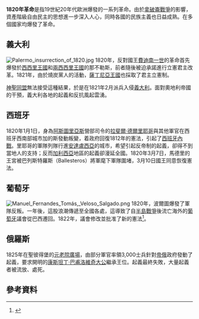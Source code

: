 {{Refimprove|time=2020-08-24T13:23:34+00:00}}
'''1820年革命'''是指19世紀20年代歐洲爆發的一系列革命。由於[[拿破崙戰爭|拿破崙戰爭]]的影響，資產階級自由民主的思想進一步深入人心，同時各國的民族主義也日益成熟。在多個國家均爆發了革命。

== 義大利 ==
{{main|燒炭黨}}
[[File:Palermo_insurrection_of_1820.jpg|thumb]]
1820年，反對國王[[费迪南多一世_(两西西里)|費迪南一世]]的革命首先爆發於[[西西里王國|西西里王國]]和[[兩西西里王國|兩西西里王國]]的那不勒斯，前者隨後被迫承諾進行立憲君主改革。1821年，由於燒炭黨人的活動，[[薩丁尼亞王國|薩丁尼亞王國]]也採取了君主立憲制。

[[神圣同盟|神聖同盟]]無法接受這種結果，於是在1821年2月派兵入侵[[意大利|義大利]]。面對奧地利帝國的干預，義大利各地的起義和反抗風起雲湧。

== 西班牙 ==
{{main|西班牙立憲革命}}
1820年1月1日，身為[[阿斯图里亚斯|阿斯圖里亞斯]]營部司令的[[拉斐爾·德爾列戈|拉斐爾·德爾里耶哥]]與其他軍官在西班牙西南部城市加的斯發動叛變，着政府回復1812年的憲法，引起了[[西班牙立憲革命|西班牙內戰]]。里耶哥的軍隊列隊行進[[安達魯西亞|安達盧西亞]]的城市，希望引起反帝制的起義，卻得不到當地人的支持；反而[[加利西亚_(西班牙)|加利西亞]]地區的起義卻漫延全國。1820年3月7日，馬德里的王宮被巴列斯特羅斯（Ballesteros）將軍麾下軍隊圍堵，3月10日國王同意恢復憲法。

== 葡萄牙 ==
[[File:Manuel_Fernandes_Tomás,_Veloso_Salgado.png|thumb]]
1820年，波爾圖爆發了軍隊反叛。一年後，這股浪潮傳遞至全國各處，這導致了自[[半岛战争|半島戰爭]]後流亡海外的[[葡萄牙|葡萄牙]]議會從巴西遷回。1822年，議會修改並批准了新的憲法<ref>{{cite web |author= |url=http://www.gutenberg.org/files/25113/25113-h/25113-h.htm |title=Centenario do Revolução de 1820 |publisher=Gutenberg.org |date=2008-04-21 |accessdate=2013-10-15 |archive-date=2017-10-19 |archive-url=https://web.archive.org/web/20171019144142/http://www.gutenberg.org/files/25113/25113-h/25113-h.htm |dead-url=no }}</ref>。

==俄羅斯==
{{main|十二月黨人起義}}
1825年在聖彼得堡的[[枢密院广场_(圣彼得堡)|元老院廣場]]，由部分軍官率領3,000士兵針對[[俄罗斯帝国|帝俄]]政府發動了起義，要求開明的[[康斯坦丁·巴甫洛維奇|康斯坦丁·巴甫洛維奇大公]]繼承王位。起義最終失敗，大量起義者被流放、處死。

== 參考資料 ==
{{Reflist|2}}

{{革命浪潮}}
{{義大利復興運動}}